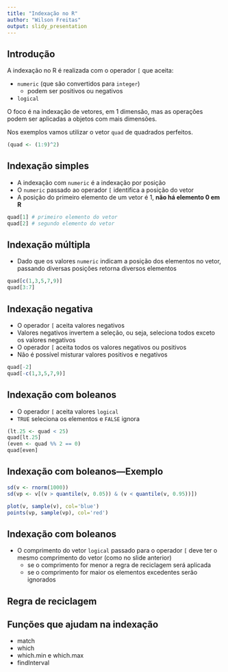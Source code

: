 ```yaml
---
title: "Indexação no R"
author: "Wilson Freitas"
output: slidy_presentation
---
```


## Introdução

A indexação no R é realizada com o operador `[` que aceita:

- `numeric` (que são convertidos para `integer`)
    - podem ser positivos ou negativos
- `logical`

O foco é na indexação de vetores, em 1 dimensão, mas as operações podem ser aplicadas a objetos com mais dimensões.

Nos exemplos vamos utilizar o vetor `quad` de quadrados perfeitos.

```r
(quad <- (1:9)^2)
```


## Indexação simples

- A indexação com `numeric` é a indexação por posição
- O `numeric` passado ao operador `[` identifica a posição do vetor
- A posição do primeiro elemento de um vetor é 1, <span class="red">**não há elemento 0 em R**</span>

```r
quad[1] # primeiro elemento do vetor
quad[2] # segundo elemento do vetor
```


## Indexação múltipla

- Dado que os valores `numeric` indicam a posição dos elementos no vetor, passando diversas posições retorna diversos elementos

```r
quad[c(1,3,5,7,9)]
quad[3:7]
```

## Indexação negativa

- O operador `[` aceita valores negativos
- Valores negativos invertem a seleção, ou seja, seleciona todos exceto os valores negativos
- O operador `[` aceita todos os valores negativos ou positivos
- Não é possível misturar valores positivos e negativos

```r
quad[-2]
quad[-c(1,3,5,7,9)]
```


## Indexação com boleanos {.smaller}

- O operador `[` aceita valores `logical`
- `TRUE` seleciona os elementos e `FALSE` ignora

```r
(lt.25 <- quad < 25)
quad[lt.25]
(even <- quad %% 2 == 0)
quad[even]
```


## Indexação com boleanos—Exemplo {.smaller}

```r
sd(v <- rnorm(1000))
sd(vp <- v[(v > quantile(v, 0.05)) & (v < quantile(v, 0.95))])
```

```r
plot(v, sample(v), col='blue')
points(vp, sample(vp), col='red')
```


## Indexação com boleanos

- O comprimento do vetor `logical` passado para o operador `[` deve ter o mesmo comprimento do vetor (como no slide anterior)
    - se o comprimento for menor a regra de reciclagem será aplicada
    - se o comprimento for maior os elementos excedentes serão ignorados


## Regra de reciclagem

## Funções que ajudam na indexação

- match
- which
- which.min e which.max
- findInterval
